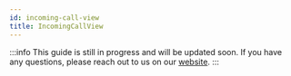 ```yaml
---
id: incoming-call-view
title: IncomingCallView
---
```


:::info
This guide is still in progress and will be updated soon.
If you have any questions, please reach out to us on our [website](https://getstream.io/video/#contact).
:::
